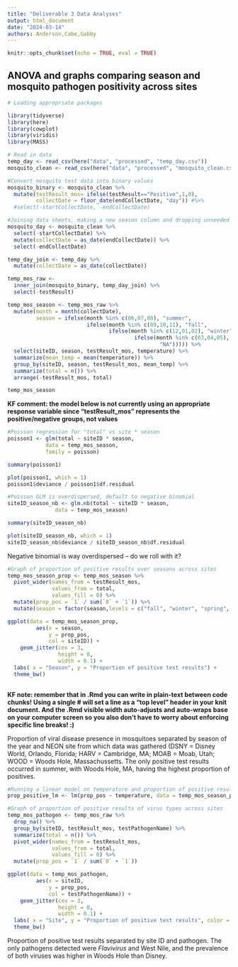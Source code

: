 ```yaml
---
title: "Deliverable 3 Data Analyses"
output: html_document
date: "2024-03-14"
authors: Anderson,Cabe,Gabby
---
```

```r
knitr::opts_chunk$set(echo = TRUE, eval = TRUE)
```

## ANOVA and graphs comparing season and mosquito pathogen positivity across sites

```r
# Loading appropriate packages

library(tidyverse)
library(here)
library(cowplot)
library(viridis)
library(MASS)
```

```r
# Read in data
temp_day <- read_csv(here("data", "processed", "temp_day.csv"))
mosquito_clean <- read_csv(here("data", "processed", "mosquito_clean.csv"))
```

```r
#Convert mosquito test data into binary values
mosquito_binary <- mosquito_clean %>% 
  mutate(testResult_mos= ifelse(testResult=="Positive",1,0),
         collectDate = floor_date(endCollectDate, "day")) #%>% 
  #select(-startCollectDate, -endCollectDate)
```

```r
#Joining data sheets, making a new season column and dropping unneeded variables
mosquito_day <- mosquito_clean %>% 
  select(-startCollectDate) %>% 
  mutate(collectDate = as_date(endCollectDate)) %>% 
  select(-endCollectDate) 

temp_day_join <- temp_day %>% 
  mutate(collectDate = as_date(collectDate))

temp_mos_raw <-
  inner_join(mosquito_binary, temp_day_join) %>% 
  select(-testResult)

temp_mos_season <- temp_mos_raw %>% 
  mutate(month = month(collectDate),
         season = ifelse(month %in% c(06,07,08), "summer",
                         ifelse(month %in% c(09,10,11), "fall",
                                ifelse(month %in% c(12,01,02), "winter",
                                        ifelse(month %in% c(03,04,05), "spring",
                                                "NA"))))) %>% 
  select(siteID, season, testResult_mos, temperature) %>% 
  summarize(mean_temp = mean(temperature)) %>% 
  group_by(siteID, season, testResult_mos, mean_temp) %>% 
  summarize(total = n()) %>% 
  arrange(-testResult_mos, total)

temp_mos_season

```
**KF comment: the model below is not currently using an appropriate response variable since "testResult_mos" represents the positive/negative groups, not values**
```r
#Poisson regression for "total" vs site * season
poisson1 <- glm(total ~ siteID * season, 
            data = temp_mos_season,
            family = poisson)

summary(poisson1)

plot(poisson1, which = 1)
poisson1$deviance / poisson1$df.residual

#Poisson GLM is overdispersed, default to negative binomial
siteID_season_nb <- glm.nb(total ~ siteID * season, 
               data = temp_mos_season)

summary(siteID_season_nb)

plot(siteID_season_nb, which = 1)
siteID_season_nb$deviance / siteID_season_nb$df.residual
```
Negative binomial is way overdispersed -- do we roll with it?

```r
#Graph of proportion of positive results over seasons across sites
temp_mos_season_prop <- temp_mos_season %>% 
  pivot_wider(names_from = testResult_mos,
              values_from = total,
              values_fill = 0) %>% 
  mutate(prop_pos = `1` / sum(`0` + `1`)) %>% 
  mutate(season = factor(season,levels = c("fall", "winter", "spring", "summer")))

ggplot(data = temp_mos_season_prop, 
         aes(x = season, 
             y = prop_pos,
             col = siteID)) +
    geom_jitter(cex = 3,
                height = 0,
                width = 0.1) +
  labs( x = "Season", y = "Proportion of positive test results") +
  theme_bw()
  
```

**KF note: remember that in .Rmd you can write in plain-text between code chunks! Using a single # will set a line as a "top level" header in your knit document. And the .Rmd visible width auto-adjusts and auto-wraps base on your computer screen so you also don't have to worry about enforcing specific line breaks! :) **

Proportion of viral disease presence in mosquitoes separated by season of the year and NEON site from which data was gathered (DSNY = Disney World, Orlando, Florida; HARV = Cambridge, MA; MOAB = Moab, Utah; WOOD = Woods Hole, Massachussetts. The only positive test results occurred in summer, with Woods Hole, MA, having the highest proportion of positives.
```r
#Running a linear model on temperature and proportion of positive results 
prop_positive_lm <- lm(prop_pos ~ temperature, data = temp_mos_season_prop)

```

```r
#Graph of proportion of positive results of virus types across sites 
temp_mos_pathogen <- temp_mos_raw %>% 
  drop_na() %>% 
  group_by(siteID, testResult_mos, testPathogenName) %>% 
  summarize(total = n()) %>% 
  pivot_wider(names_from = testResult_mos,
              values_from = total,
              values_fill = 0) %>% 
  mutate(prop_pos = `1` / sum(`0` + `1`))

ggplot(data = temp_mos_pathogen, 
         aes(x = siteID, 
             y = prop_pos,
             col = testPathogenName)) +
    geom_jitter(cex = 3,
                height = 0,
                width = 0.1) +
  labs( x = "Site", y = "Proportion of positive test results", color = "Virus") +
  theme_bw()

```
Proportion of positive test results separated by site ID and pathogen. The only pathogens detected were *Flavivirus* and West Nile, and the prevalence of both viruses was higher in Woods Hole than Disney.
